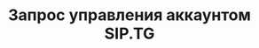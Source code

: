 ---
title: "Запрос управления аккаунтом SIP.TG"
description: "Запрос управления аккаунтом SIP.TG для помощи пользователям, категории пользователей которым доступна функция"
og:image: "docs2/images/cover-gateway.png"
sidebarTitle: "Запрос управления аккаунтом SIP.TG"
---